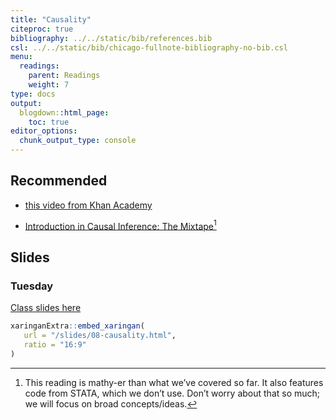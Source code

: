 ```yaml
---
title: "Causality"
citeproc: true
bibliography: ../../static/bib/references.bib
csl: ../../static/bib/chicago-fullnote-bibliography-no-bib.csl
menu: 
  readings:
    parent: Readings
    weight: 7
type: docs
output:
  blogdown::html_page:
    toc: true
editor_options: 
  chunk_output_type: console
---
```



## Recommended

- [this video from Khan Academy](https://www.khanacademy.org/math/probability/scatterplots-a1/creating-interpreting-scatterplots/v/correlation-and-causality)

- <i class="fas fa-book"></i> [Introduction in Causal Inference: The Mixtape](https://mixtape.scunning.com)^[This reading is mathy-er than what we've covered so far. It also features code from STATA, which we don't use. Don't worry about that so much; we will focus on broad concepts/ideas.]



## Slides

### Tuesday

[Class slides here](/slides/08-causality.html)


```r
xaringanExtra::embed_xaringan(
   url = "/slides/08-causality.html",
   ratio = "16:9"
)
```


<!-- ### Thursday -->

<!-- [Class slides here](/slides/08-causality-II.html) -->


<!-- ```{r,echo=FALSE} -->
<!-- xaringanExtra::embed_xaringan( -->
<!--    url = "/slides/08-causality-II.html", -->
<!--    ratio = "16:9" -->
<!-- ) -->
<!-- ``` -->